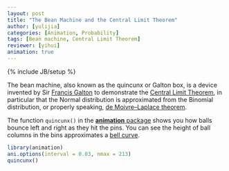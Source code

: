 ```yaml
---
layout: post
title: "The Bean Machine and the Central Limit Theorem"
author: [yulijia]
categories: [Animation, Probability]
tags: [Bean machine, Central Limit Theorem]
reviewer: [yihui]
animation: true
---
```

{% include JB/setup %}

The bean machine, also known as the quincunx or Galton box, is a device invented by Sir [Francis
Galton](http://en.wikipedia.org/wiki/Francis_Galton) to demonstrate the [Central Limit
Theorem](http://en.wikipedia.org/wiki/Central_limit_theorem), in particular that the Normal
distribution is approximated from the Binomial distribution, or properly speaking, [de
Moivre–Laplace theorem](http://en.wikipedia.org/wiki/De_Moivre%E2%80%93Laplace_theorem).

The function `quincunx()` in the [**animation** package](http://yihui.name/animation) shows you how
balls bounce left and right as they hit the pins. You can see the height of ball columns in the
bins approximates a [bell curve](http://en.wikipedia.org/wiki/Normal_distribution).


```r
library(animation)
ani.options(interval = 0.03, nmax = 213)
quincunx()
```
